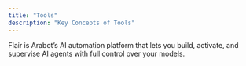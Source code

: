 ```yaml
---
title: "Tools"
description: "Key Concepts of Tools"
---
```


Flair is Arabot’s AI automation platform that lets you build, activate, and supervise AI agents with full control over your models.